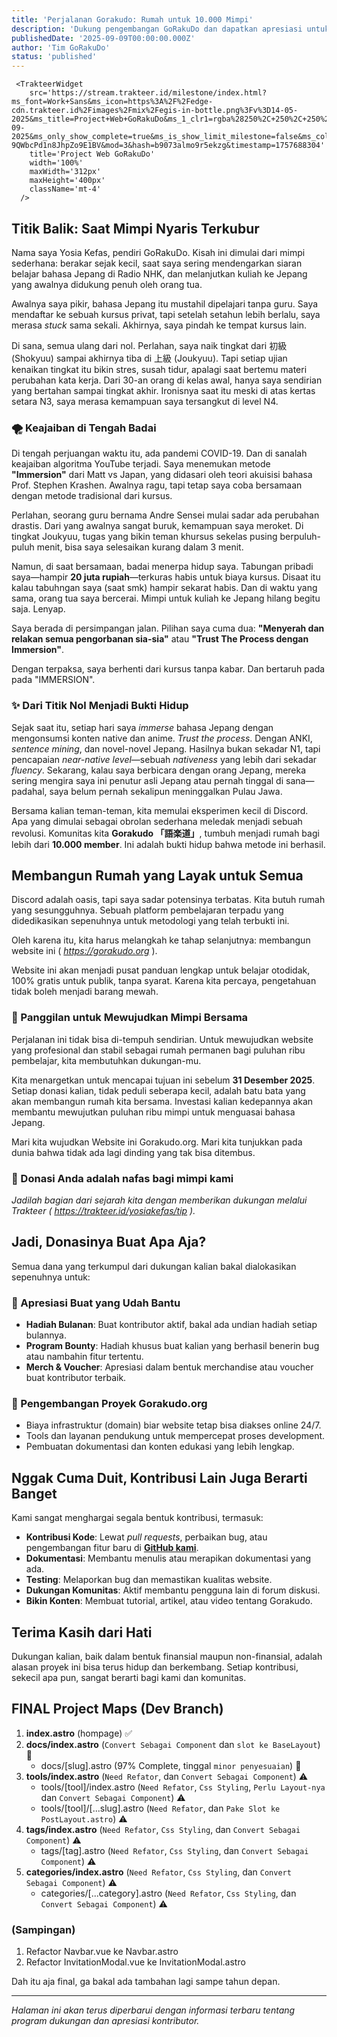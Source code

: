 ```yaml
---
title: 'Perjalanan Gorakudo: Rumah untuk 10.000 Mimpi'
description: 'Dukung pengembangan GoRakuDo dan dapatkan apresiasi untuk kontribusi Anda dalam komunitas open-source ini.'
publishedDate: '2025-09-09T00:00:00.000Z'
author: 'Tim GoRakuDo'
status: 'published'
---
```



     <TrakteerWidget
        src='https://stream.trakteer.id/milestone/index.html?ms_font=Work+Sans&ms_icon=https%3A%2F%2Fedge-cdn.trakteer.id%2Fimages%2Fmix%2Fegis-in-bottle.png%3Fv%3D14-05-2025&ms_title=Project+Web+GoRakuDo&ms_1_clr1=rgba%28250%2C+250%2C+250%2C+0%29&ms_1_clr2=rgba%28103%2C+58%2C+183%2C+1%29&ms_1_clr4=rgba%280%2C+0%2C+0%2C+1%29&ms_1_clr7=rgba%28103%2C+58%2C+183%2C+1%29&ms_1_clr9=rgba%28190%2C+30%2C+45%2C+1%29&ms_sincedate=12-09-2025&ms_only_show_complete=true&ms_is_show_limit_milestone=false&ms_collapse_future_milestone=true&ms_show_total_limit_milestone=3&ms_collapse_complete_milestone=true&key=trstream-9QWbcPd1n8JhpZo9E1BV&mod=3&hash=b9073almo9r5ekzg&timestamp=1757688304'
        title='Project Web GoRakuDo'
        width='100%'
        maxWidth='312px'
        maxHeight='400px'
        className='mt-4'
      />

## Titik Balik: Saat Mimpi Nyaris Terkubur

Nama saya Yosia Kefas, pendiri GoRakuDo. Kisah ini dimulai dari mimpi sederhana: berakar sejak kecil, saat saya sering mendengarkan siaran belajar bahasa Jepang di Radio NHK, dan melanjutkan kuliah ke Jepang yang awalnya didukung penuh oleh orang tua.

Awalnya saya pikir, bahasa Jepang itu mustahil dipelajari tanpa guru. Saya mendaftar ke sebuah kursus privat, tapi setelah setahun lebih berlalu, saya merasa _stuck_ sama sekali. Akhirnya, saya pindah ke tempat kursus lain.

Di sana, semua ulang dari nol. Perlahan, saya naik tingkat dari 初級 (Shokyuu) sampai akhirnya tiba di 上級 (Joukyuu). Tapi setiap ujian kenaikan tingkat itu bikin stres, susah tidur, apalagi saat bertemu materi perubahan kata kerja. Dari 30-an orang di kelas awal, hanya saya sendirian yang bertahan sampai tingkat akhir. Ironisnya saat itu meski di atas kertas setara N3, saya merasa kemampuan saya tersangkut di level N4.

### 🌪️ Keajaiban di Tengah Badai

Di tengah perjuangan waktu itu, ada pandemi COVID-19. Dan di sanalah keajaiban algoritma YouTube terjadi. Saya menemukan metode **"Immersion"** dari Matt vs Japan, yang didasari oleh teori akuisisi bahasa Prof. Stephen Krashen. Awalnya ragu, tapi tetap saya coba bersamaan dengan metode tradisional dari kursus.

Perlahan, seorang guru bernama Andre Sensei mulai sadar ada perubahan drastis. Dari yang awalnya sangat buruk, kemampuan saya meroket. Di tingkat Joukyuu, tugas yang bikin teman khursus sekelas pusing berpuluh-puluh menit, bisa saya selesaikan kurang dalam 3 menit.

Namun, di saat bersamaan, badai menerpa hidup saya. Tabungan pribadi saya—hampir **20 juta rupiah**—terkuras habis untuk biaya kursus. Disaat itu kalau tabuhngan saya (saat smk) hampir sekarat habis. Dan di waktu yang sama, orang tua saya bercerai. Mimpi untuk kuliah ke Jepang hilang begitu saja. Lenyap.

Saya berada di persimpangan jalan. Pilihan saya cuma dua: **"Menyerah dan relakan semua pengorbanan sia-sia"** atau **"Trust The Process dengan Immersion"**.

Dengan terpaksa, saya berhenti dari kursus tanpa kabar. Dan bertaruh pada pada "IMMERSION".

### ✨ Dari Titik Nol Menjadi Bukti Hidup

Sejak saat itu, setiap hari saya _immerse_ bahasa Jepang dengan mengonsumsi konten native dan anime. _Trust the process_. Dengan ANKI, _sentence mining_, dan novel-novel Jepang. Hasilnya bukan sekadar N1, tapi pencapaian _near-native level_—sebuah _nativeness_ yang lebih dari sekadar _fluency_. Sekarang, kalau saya berbicara dengan orang Jepang, mereka sering mengira saya ini penutur asli Jepang atau pernah tinggal di sana—padahal, saya belum pernah sekalipun meninggalkan Pulau Jawa.

Bersama kalian teman-teman, kita memulai eksperimen kecil di Discord. Apa yang dimulai sebagai obrolan sederhana meledak menjadi sebuah revolusi. Komunitas kita **Gorakudo 「語楽道」**, tumbuh menjadi rumah bagi lebih dari **10.000 member**. Ini adalah bukti hidup bahwa metode ini berhasil.

## Membangun Rumah yang Layak untuk Semua

Discord adalah oasis, tapi saya sadar potensinya terbatas. Kita butuh rumah yang sesungguhnya. Sebuah platform pembelajaran terpadu yang didedikasikan sepenuhnya untuk metodologi yang telah terbukti ini.

Oleh karena itu, kita harus melangkah ke tahap selanjutnya: membangun website ini ( *https://gorakudo.org* ).

Website ini akan menjadi pusat panduan lengkap untuk belajar otodidak, 100% gratis untuk publik, tanpa syarat. Karena kita percaya, pengetahuan tidak boleh menjadi barang mewah.

### 🎯 Panggilan untuk Mewujudkan Mimpi Bersama

Perjalanan ini tidak bisa di-tempuh sendirian. Untuk mewujudkan website yang profesional dan stabil sebagai rumah permanen bagi puluhan ribu pembelajar, kita membutuhkan dukungan-mu.

Kita menargetkan untuk mencapai tujuan ini sebelum **31 Desember 2025**. Setiap donasi kalian, tidak peduli seberapa kecil, adalah batu bata yang akan membangun rumah kita bersama. Investasi kalian kedepannya akan membantu mewujutkan puluhan ribu mimpi untuk menguasai bahasa Jepang.

Mari kita wujudkan Website ini Gorakudo.org. Mari kita tunjukkan pada dunia bahwa tidak ada lagi dinding yang tak bisa ditembus.

### 💝 Donasi Anda adalah nafas bagi mimpi kami

_Jadilah bagian dari sejarah kita dengan memberikan dukungan melalui Trakteer ( https://trakteer.id/yosiakefas/tip )._

## Jadi, Donasinya Buat Apa Aja?

Semua dana yang terkumpul dari dukungan kalian bakal dialokasikan sepenuhnya untuk:

### 🎁 Apresiasi Buat yang Udah Bantu

- **Hadiah Bulanan**: Buat kontributor aktif, bakal ada undian hadiah setiap bulannya.
- **Program Bounty**: Hadiah khusus buat kalian yang berhasil benerin bug atau nambahin fitur tertentu.
- **Merch & Voucher**: Apresiasi dalam bentuk merchandise atau voucher buat kontributor terbaik.

### 🚀 Pengembangan Proyek Gorakudo.org

- Biaya infrastruktur (domain) biar website tetap bisa diakses online 24/7.
- Tools dan layanan pendukung untuk mempercepat proses development.
- Pembuatan dokumentasi dan konten edukasi yang lebih lengkap.

## Nggak Cuma Duit, Kontribusi Lain Juga Berarti Banget

Kami sangat menghargai segala bentuk kontribusi, termasuk:

- **Kontribusi Kode**: Lewat _pull requests_, perbaikan bug, atau pengembangan fitur baru di [**GitHub kami**](https://github.com/GoRakuDo/GoRakuDo).
- **Dokumentasi**: Membantu menulis atau merapikan dokumentasi yang ada.
- **Testing**: Melaporkan bug dan memastikan kualitas website.
- **Dukungan Komunitas**: Aktif membantu pengguna lain di forum diskusi.
- **Bikin Konten**: Membuat tutorial, artikel, atau video tentang Gorakudo.

## Terima Kasih dari Hati

Dukungan kalian, baik dalam bentuk finansial maupun non-finansial, adalah alasan proyek ini bisa terus hidup dan berkembang. Setiap kontribusi, sekecil apa pun, sangat berarti bagi kami dan komunitas.

## FINAL Project Maps (Dev Branch)

1. **index.astro** (hompage) ✅
2. **docs/index.astro** (`Convert Sebagai Component` dan `slot ke BaseLayout`) 🔄
   - docs/\[slug\].astro (97% Complete, tinggal `minor penyesuaian`) 🔄
3. **tools/index.astro** (`Need Refator`, dan `Convert Sebagai Component`) ⚠️
   - tools/\[tool\]/index.astro (`Need Refator`, `Css Styling`, `Perlu Layout-nya` dan `Convert Sebagai Component`) ⚠️
   - tools/\[tool\]/\[...slug\].astro (`Need Refator`, dan `Pake Slot ke PostLayout.astro`) ⚠️
4. **tags/index.astro** (`Need Refator`, `Css Styling`, dan `Convert Sebagai Component`) ⚠️
   - tags/\[tag\].astro (`Need Refator`, `Css Styling`, dan `Convert Sebagai Component`) ⚠️
5. **categories/index.astro** (`Need Refator`, `Css Styling`, dan `Convert Sebagai Component`) ⚠️
   - categories/\[...category\].astro (`Need Refator`, `Css Styling`, dan `Convert Sebagai Component`) ⚠️

### (Sampingan)

1. Refactor Navbar.vue ke Navbar.astro
2. Refactor InvitationModal.vue ke InvitationModal.astro

Dah itu aja final, ga bakal ada tambahan lagi sampe tahun depan.

---

_Halaman ini akan terus diperbarui dengan informasi terbaru tentang program dukungan dan apresiasi kontributor._
